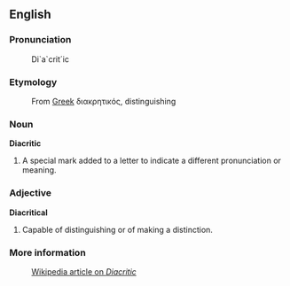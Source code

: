 == English ==

=== Pronunciation ===

:Di`a`crit´ic

=== Etymology ===

:From [[Greek]] διακρητικός, distinguishing

=== Noun ===
'''Diacritic'''

#A special mark added to a letter to indicate a different pronunciation or meaning.

=== Adjective ===
'''Diacritical'''

#Capable of distinguishing or of making a distinction.

=== More information ===

:[http://en.wikipedia.org/wiki/Diacritic Wikipedia article on ''Diacritic'']